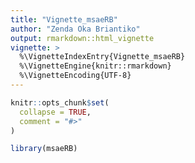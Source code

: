 ---
title: "Vignette_msaeRB"
author: "Zenda Oka Briantiko"
output: rmarkdown::html_vignette
vignette: >
  %\VignetteIndexEntry{Vignette_msaeRB}
  %\VignetteEngine{knitr::rmarkdown}
  %\VignetteEncoding{UTF-8}
---

```{r, include = FALSE}
knitr::opts_chunk$set(
  collapse = TRUE,
  comment = "#>"
)
```

```{r setup}
library(msaeRB)
```
